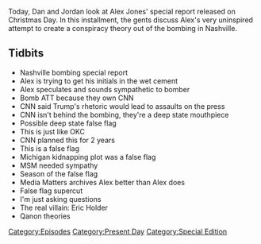 {{Episode
    | title           = An X-Mas Report Rebuttal
    | caption         = [https://knowledgefight.libsyn.com/514-an-x-mas-report-rebuttal Listen to this episode on Libsyn]
    | episodeNumber   = 514
    | length          = 00:59:33
    | airDate         = December 28, 2020
    | episodeType     = [[:Category:Present Day|Present Day]], [[:Category:Special Edition|Special Edition]]
    | appearance      = [[Eric Holder]]
    | previousEpisode = [[513: December 18, 2020]]
    | nextEpisode     = [[515: December 28-29, 2020]]
}}

{{Stub}}

Today, Dan and Jordan look at Alex Jones' special report released on Christmas Day.  In this installment, the gents discuss Alex's very uninspired attempt to create a conspiracy theory out of the bombing in Nashville.

==Tidbits==

*Nashville bombing special report
*Alex is trying to get his initials in the wet cement
*Alex speculates and sounds sympathetic to bomber
*Bomb ATT because they own CNN
*CNN said Trump's rhetoric would lead to assaults on the press
*CNN isn't behind the bombing, they're a deep state mouthpiece
*Possible deep state false flag
*This is just like OKC
*CNN planned this for 2 years
*This is a false flag
*Michigan kidnapping plot was a false flag
*MSM needed sympathy
*Season of the false flag
*Media Matters archives Alex better than Alex does
*False flag supercut
*I'm just asking questions
*The real villain: Eric Holder
*Qanon theories

[[Category:Episodes]]
[[Category:Present Day]]
[[Category:Special Edition]]
